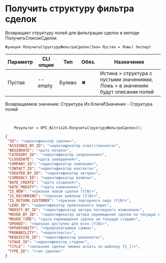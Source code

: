 ﻿---
sidebar_position: 7
---


# Получить структуру фильтра сделок
 Возвращает структуру полей для фильтрации сделок в методе ПолучитьСписокСделок



`Функция ПолучитьСтруктуруФильтраСделок(Знач Пустая = Ложь) Экспорт`

  | Параметр | CLI опция | Тип | Обяз. | Назначение |
  |-|-|-|-|-|
  | Пустая | --empty | Булево | &#x2716; | Истина > структура с пустыми значениями, Ложь > в значениях будут описания полей |

  
  Возвращаемое значение:   Структура Из КлючИЗначение - Структура полей

<br/>




```bsl title="Пример использования для 1С:Предприятие/OneScript"
    Результат = OPI_Bitrix24.ПолучитьСтруктуруФильтраСделок();
```
    



```json title="Результат"
{
 "ID": "<идентификатор сделки>",
 "ASSIGNED_BY_ID": "<идентификатор ответственного>",
 "BEGINDATE": "<дата начала>",
 "CATEGORY_ID": "<идентификатор направления>",
 "CLOSEDATE": "<дата завершения>",
 "COMPANY_ID": "<идентификатор компании>",
 "CONTACT_ID": "<идентификатор контакта>",
 "CREATED_BY_ID": "<идентификатор автора>",
 "CURRENCY_ID": "<идентификатор валюты>",
 "DATE_CREATE": "<дата создания>",
 "DATE_MODIFY": "<дата изменения>",
 "IS_NEW": "<признак новой сделки (Y|N)>",
 "IS_RECURRING": "<признак шаблона (Y|N)>",
 "IS_RETURN_CUSTOMER": "<признак повторного лида (Y|N)>",
 "LEAD_ID": "<идентификатор привязанного лида>",
 "MODIFY_BY_ID": "<идентификатор автора последнего изменения>",
 "MOVED_BY_ID": "<идентификатор автора перемещения сделки на текущую стадию>",
 "MOVED_TIME": "<дата перемещения сделки на текущую стадию>",
 "OPENED": "<признак доступен для всех (Y|N)>",
 "OPPORTUNITY": "<предполагаемая сумма>",
 "PROBABILITY": "<вероятность>",
 "REQUISITE_ID": "<идентификатор реквизита>",
 "STAGE_ID": "<идентификатор стадии>",
 "TITLE": "<название сделки (можно искать по шаблону [%_])>",
 "TYPE_ID": "<тип сделки>"
}
```
